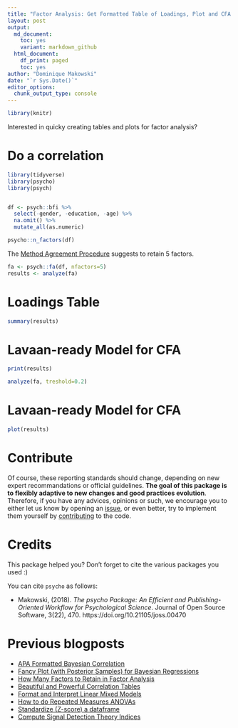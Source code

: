```yaml
---
title: "Factor Analysis: Get Formatted Table of Loadings, Plot and CFA model"
layout: post
output:
  md_document:
    toc: yes
    variant: markdown_github
  html_document:
    df_print: paged
    toc: yes
author: "Dominique Makowski"
date: "`r Sys.Date()`"
editor_options: 
  chunk_output_type: console
---
```



```r
library(knitr)
```

Interested in quicky creating tables and plots for factor analysis?

# Do a correlation
```r
library(tidyverse)
library(psycho)
library(psych)


df <- psych::bfi %>%
  select(-gender, -education, -age) %>%
  na.omit() %>%
  mutate_all(as.numeric)

psycho::n_factors(df)
```

The [Method Agreement Procedure](https://neuropsychology.github.io/psycho.R/2018/05/24/n_factors.html) suggests to retain 5 factors.

```r
fa <- psych::fa(df, nfactors=5)
results <- analyze(fa)
```


# Loadings Table

```r
summary(results)
```



# Lavaan-ready Model for CFA

```r
print(results)

analyze(fa, treshold=0.2)
```

# Lavaan-ready Model for CFA

```r
plot(results)
```


# Contribute

Of course, these reporting standards should change, depending on new expert recommandations or official guidelines. **The goal of this package is to flexibly adaptive to new changes and good practices evolution**. Therefore, if you have any advices, opinions or such, we encourage you to either let us know by opening an [issue](https://github.com/neuropsychology/psycho.R/issues), or even better, try to implement them yourself by [contributing](https://github.com/neuropsychology/psycho.R/blob/master/.github/CONTRIBUTING.md) to the code. 


# Credits

This package helped you? Don't forget to cite the various packages you used :)

You can cite `psycho` as follows:

- Makowski, (2018). *The psycho Package: An Efficient and Publishing-Oriented Workflow for Psychological Science*. Journal of Open Source Software, 3(22), 470. https://doi.org/10.21105/joss.00470


# Previous blogposts

- [APA Formatted Bayesian Correlation](https://neuropsychology.github.io/psycho.R/2018/06/11/bayesian_correlation.html)
- [Fancy Plot (with Posterior Samples) for Bayesian Regressions](https://neuropsychology.github.io/psycho.R/2018/06/03/plot_bayesian_model.html)
- [How Many Factors to Retain in Factor Analysis](https://neuropsychology.github.io/psycho.R/2018/05/24/n_factors.html)
- [Beautiful and Powerful Correlation Tables](https://neuropsychology.github.io/psycho.R/2018/05/20/correlation.html)
- [Format and Interpret Linear Mixed Models](https://neuropsychology.github.io/psycho.R/2018/05/10/interpret_mixed_models.html)
- [How to do Repeated Measures ANOVAs](https://neuropsychology.github.io/psycho.R/2018/05/01/repeated_measure_anovas.html)
- [Standardize (Z-score) a dataframe](https://neuropsychology.github.io/psycho.R/2018/03/29/standardize.html)
- [Compute Signal Detection Theory Indices](https://neuropsychology.github.io/psycho.R/2018/03/29/SDT.html)
